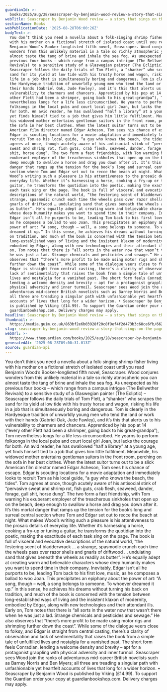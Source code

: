 ```yaml
---
guardianId: >-
  books/2025/aug/28/seascraper-by-benjamin-wood-review-a-story-that-sings-on-the-page
webTitle: Seascraper by Benjamin Wood review – a story that sings on the page
sectionName: Books
webPublicationDate: '2025-08-28T06:00:26Z'
bodyText: >-
  You don’t think you need a novella about a folk-singing shrimp fisher living
  with his mother on a fictional stretch of isolated coast until you read
  Benjamin Wood’s Booker-longlisted fifth novel, Seascraper. Wood conjures
  wonders from this unlikely material in a tale so richly atmospheric you can
  almost taste the tang of brine and inhale the sea fog. As unexpected as his
  previous four books – which range from a campus intrigue (The Bellwether
  Revivals) to a sensitive study of a Glaswegian painter (The Ecliptic) –
  Seascraper follows the daily trials of Tom Flett, a “shanker” who scrapes the
  sand for its yield at low tide with his trusty horse and wagon, risking his
  life in a job that is simultaneously boring and dangerous. Tom is clearly in
  the Hardyesque tradition of unworldly young men who tend the land or work with
  their hands (Gabriel Oak, Jude Fawley), and it’s this that alerts us to his
  vulnerability to charmers and chancers. Apprenticed by his pop at 14 (“every
  other Flett had been a shrimper, going back to his great-grandpa”), Tom
  nevertheless longs for a life less circumscribed. He yearns to perform
  folksongs in the local pubs and court local girl Joan, but lacks the courage
  for both. An avid reader, he has swallowed “half a library” at a young age,
  yet finds himself tied to a job that gives him little fulfilment. Meanwhile,
  his widowed mother entertains gentleman suitors in the front room, perching on
  the sofa in her best clothes. When the latest suitor turns out to be a slick
  American film director named Edgar Acheson, Tom sees his chance of escape.
  Edgar is scouting locations for a movie adaptation and immediately looks to
  recruit Tom as his local guide, “a guy who knows the beach, the tides”. Tom
  agrees at once, though acutely aware of his antisocial stink of “pervasive
  sweat and shrimp rot, fish guts, crab flesh, seaweed, dander, forage, gull
  shit, horse dung”. The two form a fast friendship, with Tom warning his
  exuberant employer of the treacherous sinkholes that open up on the beach,
  deep enough to swallow a horse and drag you down after it. It’s this mortal
  danger that ramps up the tension for the book’s long and surreal central
  section where Tom and Edgar set out to recce the beach at night. What makes
  Wood’s writing such a pleasure is his attentiveness to the prosaic details of
  everyday life. Whether it’s harnessing a horse, cooking a fry-up or tuning a
  guitar, he transforms the quotidian into the poetic, making the exactitude of
  each task sing on the page. The book is full of visceral and evocative
  descriptions of the natural world, “the festering scent of bladderwrack … a
  strange, spasmodic crunch each time the wheels pass over razor shells and
  gnarls of driftwood … undulating sand that gives beneath the wheels as readily
  as butter”. He’s equally adept at creating warm and believable characters
  whose deep humanity makes you want to spend time in their company. Inevitably,
  Edgar isn’t all he purports to be, leading Tom back to his first love, music,
  as he composes a ballad to woo Joan. This precipitates an epiphany about the
  power of art: “A song, though – well, a song belongs to someone. To whoever
  dreamed it up.” In this sense, he achieves his dreams without turning his back
  on tradition, and much of the book is concerned with the tension between
  long-established ways of living and the insistent klaxon of modernity,
  embodied by Edgar, along with new technologies and their attendant ills. Early
  on, Tom notes that there is “all sorts in the water now that wasn’t there when
  he was just a lad. Strange chemicals and pesticides and sewage.” He also
  observes that “there’s more profit to be made using motor rigs and shrimping
  further down the coast”. While some of the dialogue veers close to folksy, and
  Edgar is straight from central casting, there’s a clarity of observation and
  lack of sentimentality that raises the book from a simple tale of unfulfilled
  lives and nostalgia for a vanished past. The short form feels Conradian,
  lending a welcome density and brevity – apt for a protagonist grappling with
  physical adversity and inner turmoil. Seascraper sees Wood join the ranks of
  adventurous mid-career British novelists such as Barney Norris and Ben Myers;
  all three are treading a singular path with unfashionable yet heartfelt
  accounts of lives that long for a wider horizon. • Seascraper by Benjamin Wood
  is published by Viking (£14.99). To support the Guardian order your copy at
  guardianbookshop.com. Delivery charges may apply.
headline: Seascraper by Benjamin Wood review – a story that sings on the page
thumbnail: >-
  https://media.guim.co.uk/863bf2e6b03928f20c8f9ef4f2d473b3c68ce6fb/662_19_4360_3488/500.jpg
slug: seascraper-by-benjamin-wood-review-a-story-that-sings-on-the-page
webUrl: >-
  https://www.theguardian.com/books/2025/aug/28/seascraper-by-benjamin-wood-review-a-story-that-sings-on-the-page
generatedAt: '2025-08-28T09:00:31.013Z'
source: guardian-api
---
```

You don’t think you need a novella about a folk-singing shrimp fisher living with his mother on a fictional stretch of isolated coast until you read Benjamin Wood’s Booker-longlisted fifth novel, Seascraper. Wood conjures wonders from this unlikely material in a tale so richly atmospheric you can almost taste the tang of brine and inhale the sea fog. As unexpected as his previous four books – which range from a campus intrigue (The Bellwether Revivals) to a sensitive study of a Glaswegian painter (The Ecliptic) – Seascraper follows the daily trials of Tom Flett, a “shanker” who scrapes the sand for its yield at low tide with his trusty horse and wagon, risking his life in a job that is simultaneously boring and dangerous. Tom is clearly in the Hardyesque tradition of unworldly young men who tend the land or work with their hands (Gabriel Oak, Jude Fawley), and it’s this that alerts us to his vulnerability to charmers and chancers. Apprenticed by his pop at 14 (“every other Flett had been a shrimper, going back to his great-grandpa”), Tom nevertheless longs for a life less circumscribed. He yearns to perform folksongs in the local pubs and court local girl Joan, but lacks the courage for both. An avid reader, he has swallowed “half a library” at a young age, yet finds himself tied to a job that gives him little fulfilment. Meanwhile, his widowed mother entertains gentleman suitors in the front room, perching on the sofa in her best clothes. When the latest suitor turns out to be a slick American film director named Edgar Acheson, Tom sees his chance of escape. Edgar is scouting locations for a movie adaptation and immediately looks to recruit Tom as his local guide, “a guy who knows the beach, the tides”. Tom agrees at once, though acutely aware of his antisocial stink of “pervasive sweat and shrimp rot, fish guts, crab flesh, seaweed, dander, forage, gull shit, horse dung”. The two form a fast friendship, with Tom warning his exuberant employer of the treacherous sinkholes that open up on the beach, deep enough to swallow a horse and drag you down after it. It’s this mortal danger that ramps up the tension for the book’s long and surreal central section where Tom and Edgar set out to recce the beach at night. What makes Wood’s writing such a pleasure is his attentiveness to the prosaic details of everyday life. Whether it’s harnessing a horse, cooking a fry-up or tuning a guitar, he transforms the quotidian into the poetic, making the exactitude of each task sing on the page. The book is full of visceral and evocative descriptions of the natural world, “the festering scent of bladderwrack … a strange, spasmodic crunch each time the wheels pass over razor shells and gnarls of driftwood … undulating sand that gives beneath the wheels as readily as butter”. He’s equally adept at creating warm and believable characters whose deep humanity makes you want to spend time in their company. Inevitably, Edgar isn’t all he purports to be, leading Tom back to his first love, music, as he composes a ballad to woo Joan. This precipitates an epiphany about the power of art: “A song, though – well, a song belongs to someone. To whoever dreamed it up.” In this sense, he achieves his dreams without turning his back on tradition, and much of the book is concerned with the tension between long-established ways of living and the insistent klaxon of modernity, embodied by Edgar, along with new technologies and their attendant ills. Early on, Tom notes that there is “all sorts in the water now that wasn’t there when he was just a lad. Strange chemicals and pesticides and sewage.” He also observes that “there’s more profit to be made using motor rigs and shrimping further down the coast”. While some of the dialogue veers close to folksy, and Edgar is straight from central casting, there’s a clarity of observation and lack of sentimentality that raises the book from a simple tale of unfulfilled lives and nostalgia for a vanished past. The short form feels Conradian, lending a welcome density and brevity – apt for a protagonist grappling with physical adversity and inner turmoil. Seascraper sees Wood join the ranks of adventurous mid-career British novelists such as Barney Norris and Ben Myers; all three are treading a singular path with unfashionable yet heartfelt accounts of lives that long for a wider horizon. • Seascraper by Benjamin Wood is published by Viking (£14.99). To support the Guardian order your copy at guardianbookshop.com. Delivery charges may apply.
